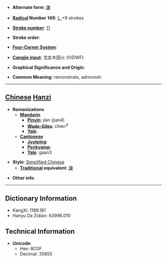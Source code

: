 * '''Alternate form''': [[諫]]

* '''[[Wiktionary:Chinese radical index| Radical]] Number 149''': [[Wiktionary:Chinese radical index 讠|讠]]+9 strokes

* '''[[Wiktionary:Chinese total strokes index|Stroke number]]''': [[Wiktionary:Chinese total strokes index 11|11]]

* '''Stroke order''': 

* '''[[Wiktionary:Chinese four corner index|Four-Corner System]]''': 

* '''[[Wiktionary:Chinese Cangjie index|Cangjie input]]''': 戈女木田火 (IVDWF)

* '''Graphical Significance and Origin''': 

* '''Common Meaning''': remonstrate, admonish

----

== [[Chinese]] [[Hanzi]] ==

* '''Romanizations'''
** '''[[Mandarin]]'''
*** '''[[Pinyin]]''': jiàn (jian4)
*** '''[[Wade-Giles]]''': chien<sup>4</sup>
*** '''[[Yale]]''': 
** '''[[Cantonese]]'''
*** '''[[Jyutping]]''':
*** '''[[Penkyamp]]''': 
*** '''[[Yale]]''': gaan3

* '''Style''': [[Simplified Chinese]] 
** '''[[Traditional Chinese|Traditional]] equivalent''': [[諫]]

* '''Other info''': 

----

== Dictionary Information ==

* KangXi: 1188.181
* Hanyu Da Zidian: 63996.010

== Technical Information ==

* '''Unicode''':
** Hex: 8C0F
** Decimal: 35855